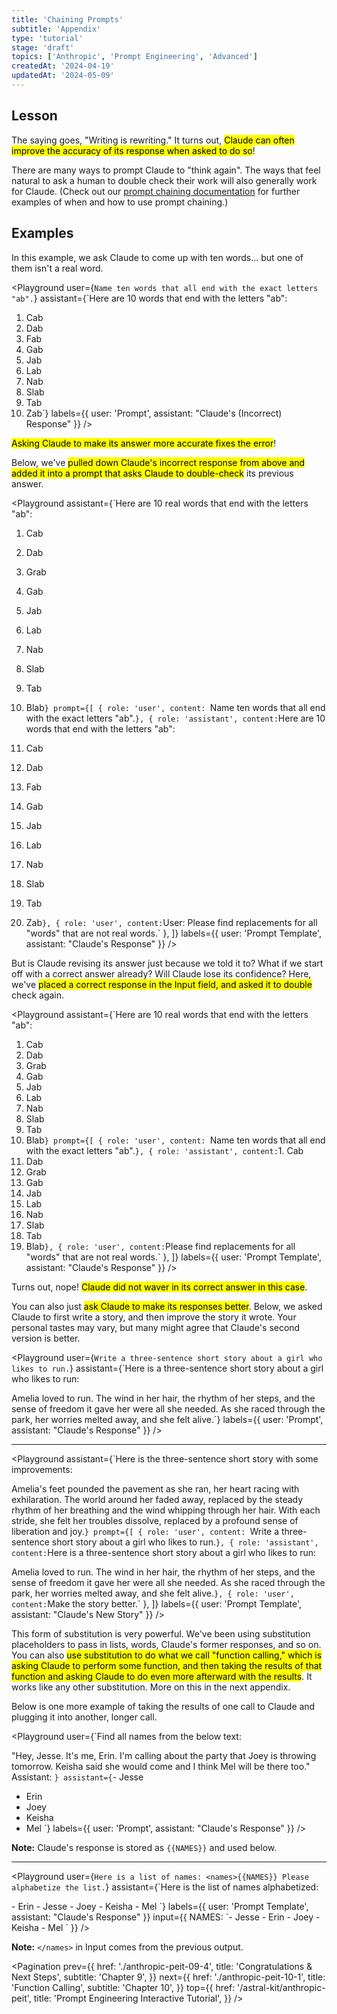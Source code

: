```yaml
---
title: 'Chaining Prompts'
subtitle: 'Appendix'
type: 'tutorial'
stage: 'draft'
topics: ['Anthropic', 'Prompt Engineering', 'Advanced']
createdAt: '2024-04-19'
updatedAt: '2024-05-09'
---
```


## Lesson

The saying goes, "Writing is rewriting." It turns out, <Mark>Claude can often improve the accuracy of its response when asked to do so</Mark>!

There are many ways to prompt Claude to "think again". The ways that feel natural to ask a human to double check their work will also generally work for Claude. (Check out our [prompt chaining documentation](https://docs.anthropic.com/claude/docs/chain-prompts) for further examples of when and how to use prompt chaining.)

## Examples

In this example, we ask Claude to come up with ten words... but one of them isn't a real word.

<Playground
  user={`Name ten words that all end with the exact letters "ab".`}
  assistant={`Here are 10 words that end with the letters "ab":

1. Cab
2. Dab
3. Fab
4. Gab
5. Jab
6. Lab
7. Nab
8. Slab
9. Tab
10. Zab`}
  labels={{ user: 'Prompt', assistant: "Claude's (Incorrect) Response" }}
/>

<Mark>Asking Claude to make its answer more accurate fixes the error</Mark>!

Below, we've <Mark>pulled down Claude's incorrect response from above and added it into a prompt that asks Claude to double-check</Mark> its previous answer.

<Playground
  assistant={`Here are 10 real words that end with the letters "ab":

1. Cab
2. Dab
3. Grab
4. Gab
5. Jab
6. Lab
7. Nab
8. Slab
9. Tab
10. Blab`}
  prompt={[
    { role: 'user', content: `Name ten words that all end with the exact letters "ab".` },
    { role: 'assistant', content: `Here are 10 words that end with the letters "ab":

1. Cab
2. Dab
3. Fab
4. Gab
5. Jab
6. Lab
7. Nab
8. Slab
9. Tab
10. Zab` },
    { role: 'user', content: `User: Please find replacements for all "words" that are not real words.` },
  ]}
  labels={{ user: 'Prompt Template', assistant: "Claude's Response" }}
/>

But is Claude revising its answer just because we told it to? What if we start off with a correct answer already? Will Claude lose its confidence? Here, we've <Mark>placed a correct response in the Input field, and asked it to double</Mark> check again.

<Playground
  assistant={`Here are 10 real words that end with the letters "ab":

1. Cab
2. Dab
3. Grab
4. Gab
5. Jab
6. Lab
7. Nab
8. Slab
9. Tab
10. Blab`}
  prompt={[
    { role: 'user', content: `Name ten words that all end with the exact letters "ab".` },
    { role: 'assistant', content: `1. Cab
2. Dab
3. Grab
4. Gab
5. Jab
6. Lab
7. Nab
8. Slab
9. Tab
10. Blab` },
    { role: 'user', content: `Please find replacements for all "words" that are not real words.` },
  ]}
  labels={{ user: 'Prompt Template', assistant: "Claude's Response" }}
/>

Turns out, nope! <Mark>Claude did not waver in its correct answer in this case</Mark>.

You can also just <Mark>ask Claude to make its responses better</Mark>. Below, we asked Claude to first write a story, and then improve the story it wrote. Your personal tastes may vary, but many might agree that Claude's second version is better.

<Playground
  user={`Write a three-sentence short story about a girl who likes to run.`}
  assistant={`Here is a three-sentence short story about a girl who likes to run:

Amelia loved to run. The wind in her hair, the rhythm of her steps, and the sense of freedom it gave her were all she needed. As she raced through the park, her worries melted away, and she felt alive.`}
  labels={{ user: 'Prompt', assistant: "Claude's Response" }}
/>

---

<Playground
  assistant={`Here is the three-sentence short story with some improvements:

Amelia's feet pounded the pavement as she ran, her heart racing with exhilaration. The world around her faded away, replaced by the steady rhythm of her breathing and the wind whipping through her hair. With each stride, she felt her troubles dissolve, replaced by a profound sense of liberation and joy.`}
  prompt={[
    { role: 'user', content: `Write a three-sentence short story about a girl who likes to run.` },
    { role: 'assistant', content: `Here is a three-sentence short story about a girl who likes to run:

Amelia loved to run. The wind in her hair, the rhythm of her steps, and the sense of freedom it gave her were all she needed. As she raced through the park, her worries melted away, and she felt alive.` },
    { role: 'user', content: `Make the story better.` },
  ]}
  labels={{ user: 'Prompt Template', assistant: "Claude's New Story" }}
/>

This form of substitution is very powerful. We've been using substitution placeholders to pass in lists, words, Claude's former responses, and so on. You can also <Mark>use substitution to do what we call "function calling," which is asking Claude to perform some function, and then taking the results of that function and asking Claude to do even more afterward with the results</Mark>. It works like any other substitution. More on this in the next appendix.

Below is one more example of taking the results of one call to Claude and plugging it into another, longer call.

<Playground
  user={`Find all names from the below text:

"Hey, Jesse. It's me, Erin. I'm calling about the party that Joey is throwing tomorrow. Keisha said she would come and I think Mel will be there too."
Assistant: <names>`}
  assistant={`- Jesse
- Erin
- Joey
- Keisha
- Mel
</names>`}
  labels={{ user: 'Prompt', assistant: "Claude's Response" }}
/>

**Note:** Claude's response is stored as `{{NAMES}}` and used below.

---

<Playground
  user={`Here is a list of names:
<names>{{NAMES}}
Please alphabetize the list.`}
  assistant={`Here is the list of names alphabetized:

<names>
- Erin
- Jesse
- Joey
- Keisha
- Mel
</names>`}
  labels={{ user: 'Prompt Template', assistant: "Claude's Response" }}
  input={{ NAMES: `- Jesse
- Erin
- Joey
- Keisha
- Mel
</names>` }}
/>

**Note:**  `</names>` in Input comes from the previous output.

<Pagination
  prev={{
    href: './anthropic-peit-09-4',
    title: 'Congratulations & Next Steps',
    subtitle: 'Chapter 9',
  }}
  next={{
    href: './anthropic-peit-10-1',
    title: 'Function Calling',
    subtitle: 'Chapter 10',
  }}
  top={{
    href: '/astral-kit/anthropic-peit',
    title: 'Prompt Engineering Interactive Tutorial',
  }}
/>
